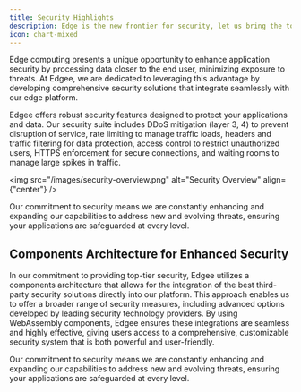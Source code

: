 ```yaml
---
title: Security Highlights
description: Edge is the new frontier for security, let us bring the top security solutions to you
icon: chart-mixed
---
```


Edge computing presents a unique opportunity to enhance application security by processing data closer to the end user, 
minimizing exposure to threats. At Edgee, we are dedicated to leveraging this advantage by developing comprehensive security solutions 
that integrate seamlessly with our edge platform.

Edgee offers robust security features designed to protect your applications and data. Our security suite includes DDoS mitigation (layer 3, 4) to prevent 
disruption of service, rate limiting to manage traffic loads, headers and traffic filtering for data protection, access control to 
restrict unauthorized users, HTTPS enforcement for secure connections, and waiting rooms to manage large spikes in traffic.


<img
  src="/images/security-overview.png"
  alt="Security Overview"
  align={"center"}
/>

Our commitment to security means we are constantly enhancing and expanding our capabilities to address new and evolving threats, 
ensuring your applications are safeguarded at every level.

## Components Architecture for Enhanced Security

In our commitment to providing top-tier security, Edgee utilizes a components architecture that allows for the integration 
of the best third-party security solutions directly into our platform. This approach enables us to offer a broader range of security measures, 
including advanced options developed by leading security technology providers. By using WebAssembly components, Edgee ensures these integrations 
are seamless and highly effective, giving users access to a comprehensive, customizable security system that is both powerful and user-friendly.

Our commitment to security means we are constantly enhancing and expanding our capabilities to address new and evolving threats, 
ensuring your applications are safeguarded at every level.



